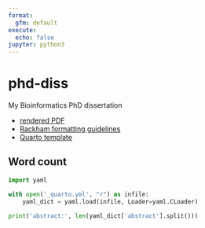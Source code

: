 ```yaml
---
format:
  gfm: default
execute:
  echo: false
jupyter: python3
---
```


# phd-diss

My Bioinformatics PhD dissertation

- [rendered PDF](http://sovacool.dev/phd-diss/dissertation_KLS.pdf)
- [Rackham formatting guidelines](https://rackham.umich.edu/navigating-your-degree/formatting-guidelines/)
- [Quarto template](https://github.com/kelly-sovacool/rackham)

## Word count

```python
import yaml

with open('_quarto.yml', "r") as infile:
    yaml_dict = yaml.load(infile, Loader=yaml.CLoader)

print('abstract:', len(yaml_dict['abstract'].split()))
```
